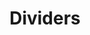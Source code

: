 ---
title: Dividers
tabs: ['Usage', 'Style']
description: Style instructions for the Divider component
---